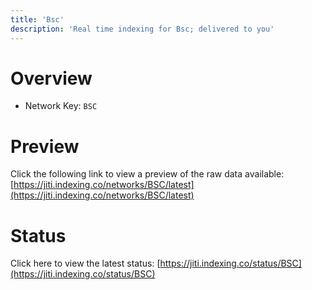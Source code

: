 ```yaml
---
title: 'Bsc'
description: 'Real time indexing for Bsc; delivered to you'
---
```


# Overview
- Network Key: `BSC`

# Preview
Click the following link to view a preview of the raw data available: [https://jiti.indexing.co/networks/BSC/latest](https://jiti.indexing.co/networks/BSC/latest)

# Status
Click here to view the latest status: [https://jiti.indexing.co/status/BSC](https://jiti.indexing.co/status/BSC)
